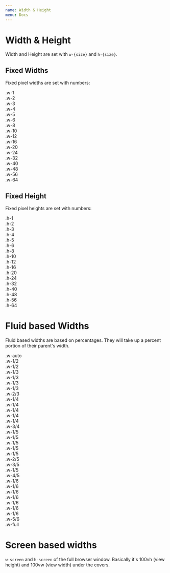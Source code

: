 ```yaml
---
name: Width & Height
menu: Docs
---
```


# Width & Height

Width and Height are set with `w-{size}` and `h-{size}`.

## Fixed Widths


Fixed pixel widths are set with numbers:

<Playground>
  <div class="w-1 bg-mystic m-4 inline-block">.w-1</div>
  <div class="w-2 bg-mystic m-4 inline-block">.w-2</div>
  <div class="w-3 bg-mystic m-4 inline-block">.w-3</div>
  <div class="w-4 bg-mystic m-4 inline-block">.w-4</div>
  <div class="w-5 bg-mystic m-4 inline-block">.w-5</div>
  <div class="w-6 bg-mystic m-4 inline-block">.w-6</div>
  <div class="w-8 bg-mystic m-4 inline-block">.w-8</div>
  <div class="w-10 bg-mystic m-4 inline-block">.w-10</div>
  <div class="w-12 bg-mystic m-4 inline-block">.w-12</div>
  <div class="w-16 bg-mystic m-4 inline-block">.w-16</div>
  <div class="w-20 bg-mystic m-4 inline-block">.w-20</div>
  <div class="w-24 bg-mystic m-4 inline-block">.w-24</div>
  <div class="w-32 bg-mystic m-4 inline-block">.w-32</div>
  <div class="w-40 bg-mystic m-4 inline-block">.w-40</div>
  <div class="w-48 bg-mystic m-4 inline-block">.w-48</div>
  <div class="w-56 bg-mystic m-4 inline-block">.w-56</div>
  <div class="w-64 bg-mystic m-4 inline-block">.w-64</div>
</Playground>

## Fixed Height

Fixed pixel heights are set with numbers:

<Playground>
  <div class="h-1 bg-mystic m-4 inline-block">.h-1</div>
  <div class="h-2 bg-mystic m-4 inline-block">.h-2</div>
  <div class="h-3 bg-mystic m-4 inline-block">.h-3</div>
  <div class="h-4 bg-mystic m-4 inline-block">.h-4</div>
  <div class="h-5 bg-mystic m-4 inline-block">.h-5</div>
  <div class="h-6 bg-mystic m-4 inline-block">.h-6</div>
  <div class="h-8 bg-mystic m-4 inline-block">.h-8</div>
  <div class="h-10 bg-mystic m-4 inline-block">.h-10</div>
  <div class="h-12 bg-mystic m-4 inline-block">.h-12</div>
  <div class="h-16 bg-mystic m-4 inline-block">.h-16</div>
  <div class="h-20 bg-mystic m-4 inline-block">.h-20</div>
  <div class="h-24 bg-mystic m-4 inline-block">.h-24</div>
  <div class="h-32 bg-mystic m-4 inline-block">.h-32</div>
  <div class="h-40 bg-mystic m-4 inline-block">.h-40</div>
  <div class="h-48 bg-mystic m-4 inline-block">.h-48</div>
  <div class="h-56 bg-mystic m-4 inline-block">.h-56</div>
  <div class="h-64 bg-mystic m-4 inline-block">.h-64</div>
</Playground>

# Fluid based Widths

Fluid based widths are based on percentages. They will take up a percent
portion of their parent's width.

<Playground>
  <div class="mb-4 text-center text-steel border border-white bg-mystic w-auto shadow-inner p-3">.w-auto</div>
  <div class="mb-4 text-center text-steel border border-white bg-mystic w-1/2 shadow-inner p-3 inline-block">.w-1/2</div>
  <div class="mb-4 text-center text-steel border border-white bg-mystic w-1/2 shadow-inner p-3 inline-block">.w-1/2</div>

  <div class="mb-4 text-center text-steel border border-white bg-mystic w-1/3 shadow-inner p-3 inline-block">.w-1/3</div>
  <div class="mb-4 text-center text-steel border border-white bg-mystic w-1/3 shadow-inner p-3 inline-block">.w-1/3</div>
  <div class="mb-4 text-center text-steel border border-white bg-mystic w-1/3 shadow-inner p-3 inline-block">.w-1/3</div>

  <div class="mb-4 text-center text-steel border border-white bg-mystic w-1/3 shadow-inner p-3 inline-block">.w-1/3</div>
  <div class="mb-4 text-center text-steel border border-white bg-mystic w-2/3 shadow-inner p-3 inline-block">.w-2/3</div>

  <div class="mb-4 text-center text-steel border border-white bg-mystic w-1/4 shadow-inner p-3 inline-block">.w-1/4</div>
  <div class="mb-4 text-center text-steel border border-white bg-mystic w-1/4 shadow-inner p-3 inline-block">.w-1/4</div>
  <div class="mb-4 text-center text-steel border border-white bg-mystic w-1/4 shadow-inner p-3 inline-block">.w-1/4</div>
  <div class="mb-4 text-center text-steel border border-white bg-mystic w-1/4 shadow-inner p-3 inline-block">.w-1/4</div>
  
  <div class="mb-4 text-center text-steel border border-white bg-mystic w-1/4 shadow-inner p-3 inline-block">.w-1/4</div>
  <div class="mb-4 text-center text-steel border border-white bg-mystic w-3/4 shadow-inner p-3 inline-block">.w-3/4</div>

  <div class="mb-4 text-center text-steel border border-white bg-mystic w-1/5 shadow-inner p-3 inline-block">.w-1/5</div>
  <div class="mb-4 text-center text-steel border border-white bg-mystic w-1/5 shadow-inner p-3 inline-block">.w-1/5</div>
  <div class="mb-4 text-center text-steel border border-white bg-mystic w-1/5 shadow-inner p-3 inline-block">.w-1/5</div>
  <div class="mb-4 text-center text-steel border border-white bg-mystic w-1/5 shadow-inner p-3 inline-block">.w-1/5</div>
  <div class="mb-4 text-center text-steel border border-white bg-mystic w-1/5 shadow-inner p-3 inline-block">.w-1/5</div>
  
  <div class="mb-4 text-center text-steel border border-white bg-mystic w-2/5 shadow-inner p-3 inline-block">.w-2/5</div>
  <div class="mb-4 text-center text-steel border border-white bg-mystic w-3/5 shadow-inner p-3 inline-block">.w-3/5</div>

  <div class="mb-4 text-center text-steel border border-white bg-mystic w-1/5 shadow-inner p-3 inline-block">.w-1/5</div>
  <div class="mb-4 text-center text-steel border border-white bg-mystic w-4/5 shadow-inner p-3 inline-block">.w-4/5</div>

  <div class="mb-4 text-center text-steel border border-white bg-mystic w-1/6 shadow-inner p-3 inline-block">.w-1/6</div>
  <div class="mb-4 text-center text-steel border border-white bg-mystic w-1/6 shadow-inner p-3 inline-block">.w-1/6</div>
  <div class="mb-4 text-center text-steel border border-white bg-mystic w-1/6 shadow-inner p-3 inline-block">.w-1/6</div>
  <div class="mb-4 text-center text-steel border border-white bg-mystic w-1/6 shadow-inner p-3 inline-block">.w-1/6</div>
  <div class="mb-4 text-center text-steel border border-white bg-mystic w-1/6 shadow-inner p-3 inline-block">.w-1/6</div>
  <div class="mb-4 text-center text-steel border border-white bg-mystic w-1/6 shadow-inner p-3 inline-block">.w-1/6</div>
  
  <div class="mb-4 text-center text-steel border border-white bg-mystic w-1/6 shadow-inner p-3 inline-block">.w-1/6</div>
  <div class="mb-4 text-center text-steel border border-white bg-mystic w-5/6 shadow-inner p-3 inline-block">.w-5/6</div>

<div class="mb-4 text-center text-steel border border-white bg-mystic w-full shadow-inner p-3 inline-block">
  .w-full
</div>

</Playground>

# Screen based widths

`w-screen` and `h-screen` of the full browser window. Basically it's 100vh (view height) and
100vw (view width) under the covers.


<Fullscreen />
